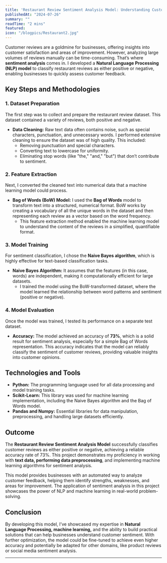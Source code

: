 ```yaml
---
title: 'Restaurant Review Sentiment Analysis Model: Understanding Customer Feedback with NLP'
publishedAt: "2024-07-26"
summary: ""
readTime: "2 mins"
featured: 
icon: "/blogpics/Restaurant2.jpg"
---
```


Customer reviews are a goldmine for businesses, offering insights into customer satisfaction and areas of improvement. However, analyzing large volumes of reviews manually can be time-consuming. That’s where **sentiment analysis** comes in. I developed a **Natural Language Processing (NLP) model** to classify restaurant reviews as either positive or negative, enabling businesses to quickly assess customer feedback.

## Key Steps and Methodologies

### 1. Dataset Preparation

The first step was to collect and prepare the restaurant review dataset. This dataset contained a variety of reviews, both positive and negative.

- **Data Cleaning:** Raw text data often contains noise, such as special characters, punctuation, and unnecessary words. I performed extensive cleaning to ensure the dataset was of high quality. This included:
  - Removing punctuation and special characters.
  - Converting text to lowercase for uniformity.
  - Eliminating stop words (like "the," "and," "but") that don’t contribute to sentiment.

### 2. Feature Extraction

Next, I converted the cleaned text into numerical data that a machine learning model could process.

- **Bag of Words (BoW) Model:** I used the **Bag of Words** model to transform text into a structured, numerical format. BoW works by creating a vocabulary of all the unique words in the dataset and then representing each review as a vector based on the word frequency.
  - This feature extraction method enabled the machine learning model to understand the content of the reviews in a simplified, quantifiable format.

### 3. Model Training

For sentiment classification, I chose the **Naive Bayes algorithm**, which is highly effective for text-based classification tasks.

- **Naive Bayes Algorithm:** It assumes that the features (in this case, words) are independent, making it computationally efficient for large datasets.
  - I trained the model using the BoW-transformed dataset, where the model learned the relationship between word patterns and sentiment (positive or negative).

### 4. Model Evaluation

Once the model was trained, I tested its performance on a separate test dataset.

- **Accuracy:** The model achieved an accuracy of **73%**, which is a solid result for sentiment analysis, especially for a simple Bag of Words representation. This accuracy indicates that the model can reliably classify the sentiment of customer reviews, providing valuable insights into customer opinions.

## Technologies and Tools

- **Python:** The programming language used for all data processing and model training tasks.
- **Scikit-Learn:** This library was used for machine learning implementation, including the Naive Bayes algorithm and the Bag of Words model.
- **Pandas and Numpy:** Essential libraries for data manipulation, preprocessing, and handling large datasets efficiently.

## Outcome

The **Restaurant Review Sentiment Analysis Model** successfully classifies customer reviews as either positive or negative, achieving a reliable accuracy rate of 73%. This project demonstrates my proficiency in working with **text data, performing data preprocessing**, and implementing machine learning algorithms for sentiment analysis.

This model provides businesses with an automated way to analyze customer feedback, helping them identify strengths, weaknesses, and areas for improvement. The application of sentiment analysis in this project showcases the power of NLP and machine learning in real-world problem-solving.

## Conclusion

By developing this model, I’ve showcased my expertise in **Natural Language Processing, machine learning,** and the ability to build practical solutions that can help businesses understand customer sentiment. With further optimization, the model could be fine-tuned to achieve even higher accuracy and potentially be adapted for other domains, like product reviews or social media sentiment analysis.



---